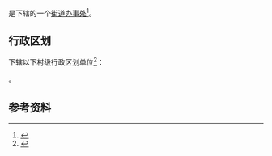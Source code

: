 {{中国乡级行政区|42/01/03/002/000}}

'''{{PAGENAMEBASE}}'''是{{PRC admin/fullname|42/01/03/002/000|3}}下辖的一个[[街道办事处|街道办事处]]<ref>{{PRC admin/ref sgc|{{PRC admin/parent|42/01/03/002/000}}}}</ref>。

== 行政区划 ==
{{PAGENAMEBASE}}下辖以下村级行政区划单位<ref>{{PRC admin/ref sgc|42/01/03/002/000}}</ref>：

{{PRC admin/children|42/01/03/002/000}}。

== 参考资料 ==
{{reflist}}

{{湖北行政区划小作品}}
{{PRC admin/navcat|42/01/03/002/000}}